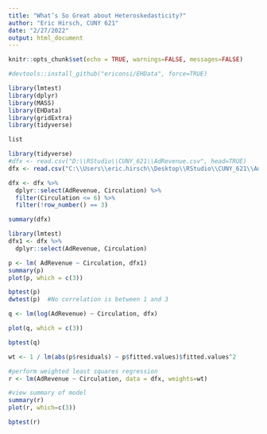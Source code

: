 ```yaml
---
title: "What’s So Great about Heteroskedasticity?"
author: "Eric Hirsch, CUNY 621"
date: "2/27/2022"
output: html_document
---
```


```r
knitr::opts_chunk$set(echo = TRUE, warnings=FALSE, messages=FALSE)

#devtools::install_github("ericonsi/EHData", force=TRUE)

library(lmtest)
library(dplyr)
library(MASS)
library(EHData)
library(gridExtra)
library(tidyverse)


```


```r
list

library(tidyverse)
#dfx <- read.csv("D:\\RStudio\\CUNY_621\\AdRevenue.csv", head=TRUE)
dfx <- read.csv("C:\\Users\\eric.hirsch\\Desktop\\RStudio\\CUNY_621\\AdRevenue.csv", head=TRUE)

dfx <- dfx %>% 
  dplyr::select(AdRevenue, Circulation) %>%
  filter(Circulation <= 6) %>%
  filter(!row_number() == 3)

summary(dfx)


```



```r
library(lmtest)
dfx1 <- dfx %>%
  dplyr::select(AdRevenue, Circulation)

p <- lm( AdRevenue ~ Circulation, dfx1)
summary(p)
plot(p, which = c(3))

bptest(p)
dwtest(p)  #No correlation is between 1 and 3
```



```r

q <- lm(log(AdRevenue) ~ Circulation, dfx)

plot(q, which = c(3))

bptest(q)
```

```r

wt <- 1 / lm(abs(p$residuals) ~ p$fitted.values)$fitted.values^2

#perform weighted least squares regression
r <- lm(AdRevenue ~ Circulation, data = dfx, weights=wt)

#view summary of model
summary(r)
plot(r, which=c(3))

bptest(r)
```

